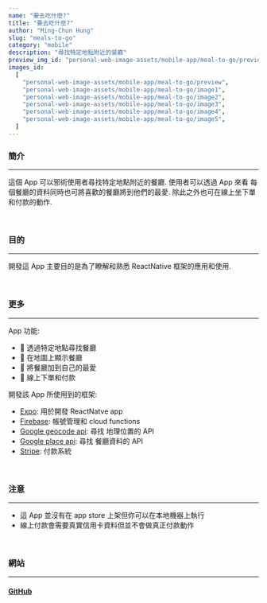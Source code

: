 ```yaml
---
name: "要去吃什麼?"
title: "要去吃什麼?"
author: "Ming-Chun Hung"
slug: "meals-to-go"
category: "mobile"
description: "尋找特定地點附近的餐廳"
preview_img_id: "personal-web-image-assets/mobile-app/meal-to-go/preview"
images_id:
  [
    "personal-web-image-assets/mobile-app/meal-to-go/preview",
    "personal-web-image-assets/mobile-app/meal-to-go/image1",
    "personal-web-image-assets/mobile-app/meal-to-go/image2",
    "personal-web-image-assets/mobile-app/meal-to-go/image3",
    "personal-web-image-assets/mobile-app/meal-to-go/image4",
    "personal-web-image-assets/mobile-app/meal-to-go/image5",
  ]
---
```


### 簡介

---

這個 App 可以邪術使用者尋找特定地點附近的餐廳. 使用者可以透過 App 來看
每個餐廳的資料同時也可將喜歡的餐廳將到他們的最愛. 除此之外也可在線上坐下單
和付款的動作.

<br />

### 目的

---

開發這 App 主要目的是為了瞭解和熟悉 ReactNative 框架的應用和使用.

<br />

### 更多

---

App 功能:

- 📌 透過特定地點尋找餐廳
- 📌 在地圖上顯示餐廳
- 📌 將餐廳加到自己的最愛
- 📌 線上下單和付款

開發該 App 所使用到的框架:

- [Expo](https://expo.dev/): 用於開發 ReactNatve app
- [Firebase](https://firebase.google.com/): 帳號管理和 cloud functions
- [Google geocode api](https://developers.google.com/maps/documentation/geocoding/start): 尋找
  地理位置的 API
- [Google place api](https://developers.google.com/maps/documentation/places/web-service): 尋找
  餐廳資料的 API
- [Stripe](https://stripe.com/): 付款系統

<br />

### 注意

---

- 這 App 並沒有在 app store 上架但你可以在本地機器上執行
- 線上付款會需要真實信用卡資料但並不會做真正付款動作

<br />

### 網站

---

#### [GitHub](https://github.com/NPMobileDev/MealsToGo)

<br />
